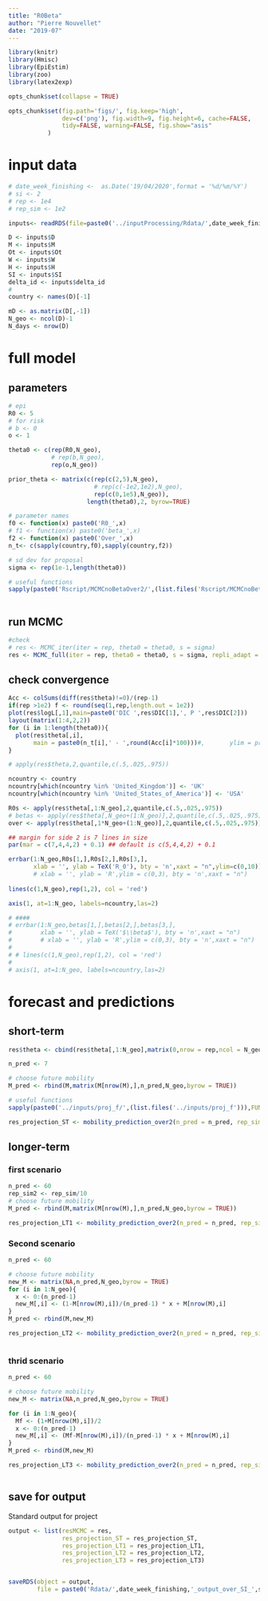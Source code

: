 ```yaml
---
title: "R0Beta"
author: "Pierre Nouvellet"
date: "2019-07"
---
```


```r
library(knitr)
library(Hmisc)
library(EpiEstim)
library(zoo)
library(latex2exp)

opts_chunk$set(collapse = TRUE)

opts_chunk$set(fig.path='figs/', fig.keep='high', 
               dev=c('png'), fig.width=9, fig.height=6, cache=FALSE,
               tidy=FALSE, warning=FALSE, fig.show="asis"
 	       )

```

# input data


```r


# date_week_finishing <-  as.Date('19/04/2020',format = '%d/%m/%Y')
# si <- 2
# rep <- 1e4
# rep_sim <- 1e2

inputs<- readRDS(file=paste0('../inputProcessing/Rdata/',date_week_finishing,'_inputsG_SI_',si,'.rds'))

D <- inputs$D
M <- inputs$M
Ot <- inputs$Ot
W <- inputs$W
H <- inputs$H
SI <- inputs$SI
delta_id <- inputs$delta_id
#
country <- names(D)[-1]

mD <- as.matrix(D[,-1])
N_geo <- ncol(D)-1
N_days <- nrow(D)

```


# full model

## parameters 

```r
# epi
R0 <- 5
# for risk
# b <- 0
o <- 1

theta0 <- c(rep(R0,N_geo),
            # rep(b,N_geo),
            rep(o,N_geo))

prior_theta <- matrix(c(rep(c(2,5),N_geo),
                        # rep(c(-1e2,1e2),N_geo),
                        rep(c(0,1e5),N_geo)),
                      length(theta0),2, byrow=TRUE)

# parameter names
f0 <- function(x) paste0('R0_',x)
# f1 <- function(x) paste0('beta_',x)
f2 <- function(x) paste0('Over_',x)
n_t<- c(sapply(country,f0),sapply(country,f2))

# sd dev for proposal
sigma <- rep(1e-1,length(theta0))

# useful functions
sapply(paste0('Rscript/MCMCnoBetaOver2/',(list.files('Rscript/MCMCnoBetaOver2/'))),FUN = source)
 
```

## run MCMC

```r
#check
# res <- MCMC_iter(iter = rep, theta0 = theta0, s = sigma)
res <- MCMC_full(iter = rep, theta0 = theta0, s = sigma, repli_adapt = 10, within_iter = rep/10)


```


## check convergence


```r

Acc <- colSums(diff(res$theta)!=0)/(rep-1)
if(rep >1e2) f <- round(seq(1,rep,length.out = 1e2))
plot(res$logL[,1],main=paste0('DIC ',res$DIC[1],', P ',res$DIC[2]))
layout(matrix(1:4,2,2))
for (i in 1:length(theta0)){
  plot(res$theta[,i],
       main = paste0(n_t[i],' - ',round(Acc[i]*100)))#,       ylim = prior_theta[i,])
}

# apply(res$theta,2,quantile,c(.5,.025,.975))

```



```r
ncountry <- country
ncountry[which(ncountry %in% 'United_Kingdom')] <- 'UK'
ncountry[which(ncountry %in% 'United_States_of_America')] <- 'USA'

R0s <- apply(res$theta[,1:N_geo],2,quantile,c(.5,.025,.975))
# betas <- apply(res$theta[,N_geo+(1:N_geo)],2,quantile,c(.5,.025,.975))
over <- apply(res$theta[,1*N_geo+(1:N_geo)],2,quantile,c(.5,.025,.975))

## margin for side 2 is 7 lines in size
par(mar = c(7,4,4,2) + 0.1) ## default is c(5,4,4,2) + 0.1

errbar(1:N_geo,R0s[1,],R0s[2,],R0s[3,],
       xlab = '', ylab = TeX('R_0'), bty = 'n',xaxt = "n",ylim=c(0,10))
       # xlab = '', ylab = 'R',ylim = c(0,3), bty = 'n',xaxt = "n")
      
lines(c(1,N_geo),rep(1,2), col = 'red')

axis(1, at=1:N_geo, labels=ncountry,las=2)

# ####
# errbar(1:N_geo,betas[1,],betas[2,],betas[3,],
#        xlab = '', ylab = TeX('$\\beta$'), bty = 'n',xaxt = "n")
#        # xlab = '', ylab = 'R',ylim = c(0,3), bty = 'n',xaxt = "n")
#       
# # lines(c(1,N_geo),rep(1,2), col = 'red')
# 
# axis(1, at=1:N_geo, labels=ncountry,las=2)

```


# forecast and predictions

## short-term

```r
res$theta <- cbind(res$theta[,1:N_geo],matrix(0,nrow = rep,ncol = N_geo),res$theta[,N_geo +(1:N_geo)])

```


```r
n_pred <- 7

# choose future mobility
M_pred <- rbind(M,matrix(M[nrow(M),],n_pred,N_geo,byrow = TRUE))

# useful functions
sapply(paste0('../inputs/proj_f/',(list.files('../inputs/proj_f'))),FUN = source)

res_projection_ST <- mobility_prediction_over2(n_pred = n_pred, rep_sim = rep_sim)

```


## longer-term

### first scenario

```r
n_pred <- 60
rep_sim2 <- rep_sim/10
# choose future mobility
M_pred <- rbind(M,matrix(M[nrow(M),],n_pred,N_geo,byrow = TRUE))

res_projection_LT1 <- mobility_prediction_over2(n_pred = n_pred, rep_sim = rep_sim2)


```


### Second scenario
 
```r
n_pred <- 60

# choose future mobility
new_M <- matrix(NA,n_pred,N_geo,byrow = TRUE)
for (i in 1:N_geo){
  x <- 0:(n_pred-1)
  new_M[,i] <- (1-M[nrow(M),i])/(n_pred-1) * x + M[nrow(M),i]
}
M_pred <- rbind(M,new_M)

res_projection_LT2 <- mobility_prediction_over2(n_pred = n_pred, rep_sim = rep_sim2)



```

### thrid scenario
 
```r
n_pred <- 60

# choose future mobility
new_M <- matrix(NA,n_pred,N_geo,byrow = TRUE)

for (i in 1:N_geo){
  Mf <- (1+M[nrow(M),i])/2
  x <- 0:(n_pred-1)
  new_M[,i] <- (Mf-M[nrow(M),i])/(n_pred-1) * x + M[nrow(M),i]
}
M_pred <- rbind(M,new_M)

res_projection_LT3 <- mobility_prediction_over2(n_pred = n_pred, rep_sim = rep_sim2)



```

## save for output



Standard output for project


```r

output <- list(resMCMC = res,
               res_projection_ST = res_projection_ST,
               res_projection_LT1 = res_projection_LT1,
               res_projection_LT2 = res_projection_LT2,
               res_projection_LT3 = res_projection_LT3)


saveRDS(object = output,
        file = paste0('Rdata/',date_week_finishing,'_output_over_SI_',si,'.rds' ))
```
